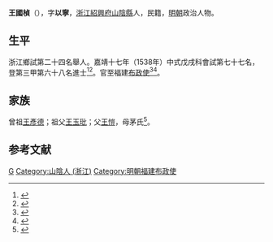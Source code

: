 {{明清人物信息框
| 姓名 = 王國楨
| 原名 =
| 圖片名稱= 
| 圖片大小 =
| 圖片說明 = 
| 最高職務 = 福建布政使
| 國家 = 大明 
| 爵位 =
| 籍貫 = [[浙江|浙江]][[紹興府|紹興府]][[山阴县_(浙江省)|山陰縣]]
| 族裔 = 
| 字號 = 
| 諡號 =
| 出生日期 = 生年不詳
| 出生地點 = <!---[[浙江|浙江]][[紹興府|紹興府]][[山阴县_(浙江省)|山陰縣]]--->
| 逝世日期 = 卒年不詳 
| 逝世地點 =
| 墓葬 =
| 配偶 = 
| 親屬 = 
| 出身 =
* 嘉靖十七年戊戌科同進士出身
| 經歷 =
| 著作 =  
}}
'''王國楨'''（{{bd|？||？|catIdx=}}），字'''以寧'''，[[浙江|浙江]][[紹興府|紹興府]][[山阴县_(浙江省)|山陰縣]]人，民籍，[[明朝|明朝]]政治人物。

== 生平 ==
浙江鄉試第二十四名舉人。嘉靖十七年（1538年）中式戊戌科會試第七十七名，登第三甲第六十八名進士<ref>{{Cite book|title=《皇明贡举考》卷五|author=[[张朝瑞|张朝瑞]]|publisher=《续修四库全书》史部第828册|year=|isbn=|location=|pages=}}</ref><ref>{{Cite book|title=贡举志五种 上|author=鲁小俊，江俊伟著|publisher=武汉大学出版社|year=2009|isbn=978-7-307-07043-1|location=武汉|pages=}}</ref>。官至福建[[布政使|布政使]]<ref>{{cite news|author=|title=《萧山历朝进士名录》补遗|url=http://www.xssz.xs.zj.cn/xssz/show.asp?id=259|newspaper=蕭山史志}}{{dead link|date=2018年3月 |bot=InternetArchiveBot |fix-attempted=yes }}</ref><ref>{{cite news|title=名人故居不应成为“文物孤岛”|url=http://www.xsnet.cn/xs/sh/2006/8/20/158071.shtml|accessdate=2013-08-20|newspaper=萧山网|archive-date=2017-10-07|archive-url=https://web.archive.org/web/20171007120524/http://www.xsnet.cn/xs/sh/2006/8/20/158071.shtml|dead-url=no}}</ref>。

== 家族 ==
曾祖[[王彥德|王彥德]]；祖父[[王玉玭|王玉玭]]；父[[王愷|王愷]]，母茅氏<ref>{{Cite book|title=天一阁藏明代科举录选刊 登科录 点校本|author=龚延明主编|publisher=宁波出版社|year=2016|isbn=978-7-5526-2320-8|location=宁波|pages=|quote=《天一閣藏明代科舉錄選刊.登科錄》之《嘉靖十七年戊戌科進士登科錄》}}</ref>。

==参考文献==
{{reflist}}

{{嘉靖十七年戊戌科殿試金榜}}

{{Authority control}}
{{DEFAULTSORT:Wang王}}
[[Category:王姓|G]]
[[Category:山陰人_(浙江)|Category:山陰人 (浙江)]]
[[Category:明朝福建布政使|Category:明朝福建布政使]]